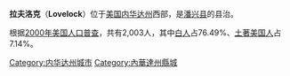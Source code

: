 {{Unreferenced|time=2021-11-09T12:40:02+00:00}}
{{Infobox Settlement
| name = 拉夫洛克<br/>Lovelock
| image_skyline = 
| imagesize = 
| image_caption = 
| image_flag = 
| image_shield = 
| pushpin_map = USA Nevada
| pushpin_label_position = bottom
| subdivision_type = 国家
| subdivision_name = {{USA}}
| subdivision_type1 = [[美国行政区划|州]]
| subdivision_name1 = [[内华达州|内华达州]]
| subdivision_type2 = [[内华达州各县列表|县]]
| subdivision_name2 =  [[潘兴县_(内华达州)|潘兴县]]
| elevation_m = 1213
| elevation_ft = 
| area_total_km2 = 2.2
| population_as_of = 2000年
| population_total = 2003
| population_density_km2 = auto
| timezone = [[PST|PST]]
| utc_offset = -8
| timezone_DST = [[PDT|PDT]]
| utc_offset_DST = -7
| latd = 40
| latm = 10
| lats = 48
| latNS = N
| longd = 118
| longm = 28
| longs = 36
| longEW = W
| website = http://www.cityoflovelock.com
}}
'''拉夫洛克'''（'''Lovelock'''）位于[[美国|美国]][[内华达州|内华达州]]西部，是[[潘兴县_(内华达州)|潘兴县]]的县治。

根据[[2000年美国人口普查|2000年美国人口普查]]，共有2,003人，其中[[白人|白人]]占76.49%、[[土著美国人|土著美国人]]占7.14%。

{{Nevada-stub}}
{{Authority Control}}
{{DEFAULTSORT:Lovelock, Nevada}}

[[Category:内华达州城市|Category:内华达州城市]]
[[Category:內華達州縣城|Category:內華達州縣城]]